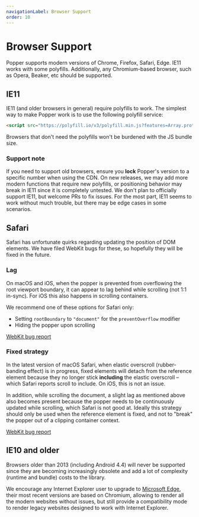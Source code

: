 ```yaml
---
navigationLabel: Browser Support
order: 10
---
```


# Browser Support

Popper supports modern versions of Chrome, Firefox, Safari, Edge. IE11 works
with some polyfills. Additionally, any Chromium-based browser, such as Opera,
Beaker, etc should be supported.

<x-ad />

## IE11

IE11 (and older browsers in general) require polyfills to work. The simplest way
to make Popper work is to use the following polyfill service:

```html
<script src="https://polyfill.io/v3/polyfill.min.js?features=Array.prototype.find,Promise,Object.assign,String.prototype.includes"></script>
```

Browsers that don't need the polyfills won't be burdened with the JS bundle
size.

### Support note

If you need to support old browsers, ensure you **lock** Popper's version to a
specific number when using the CDN. On new releases, we may add more modern
functions that require new polyfills, or positioning behavior may break in IE11
since it is completely untested. We don't plan to officially support IE11, but
welcome PRs to fix issues. For the most part, IE11 seems to work without much
trouble, but there may be edge cases in some scenarios.

## Safari

Safari has unfortunate quirks regarding updating the position of DOM elements.
We have filed WebKit bugs for these, so hopefully they will be fixed in the
future.

### Lag

On macOS and iOS, when the popper is prevented from overflowing the root
viewport boundary, it can appear to lag behind while scrolling (not 1:1
in-sync). For iOS this also happens in scrolling containers.

We recommend one of these options for Safari only:

- Setting `rootBoundary` to `"document"` for the `preventOverflow` modifier
- Hiding the popper upon scrolling

[WebKit bug report](https://bugs.webkit.org/show_bug.cgi?id=206228)

### Fixed strategy

In the latest version of macOS Safari, when elastic overscroll (rubber-banding
effect) is in progress, fixed elements will detach from the reference element
because they no longer stick **including** the elastic overscroll – which Safari
reports scroll to include. On iOS, this is not an issue.

In addition, while scrolling the document, a slight lag as mentioned above also
becomes present because the popper needs to be continuously updated while
scrolling, which Safari is not good at. Ideally this strategy should only be
used when the reference element is fixed, and not to "break" the popper out of a
clipping container context.

[WebKit bug report](https://bugs.webkit.org/show_bug.cgi?id=206227)

## IE10 and older

Browsers older than 2013 (including Android 4.4) will never be supported since
they are becoming increasingly obsolete and add a lot of complexity (runtime and
bundle) costs to the library.

We encourage any Internet Explorer user to upgrade to
[Microsoft Edge](https://www.microsoft.com/edge), their most recent versions are
based on Chromium, allowing to render all the modern websites without issues,
but still provide a compatibility mode to render legacy websites designed to
work with Internet Explorer.
